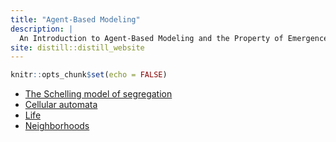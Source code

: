 ```yaml
---
title: "Agent-Based Modeling"
description: |
  An Introduction to Agent-Based Modeling and the Property of Emergence in Complex Systems.
site: distill::distill_website
---
```


```r
knitr::opts_chunk$set(echo = FALSE)
```


* [The Schelling model of segregation](./schelling.html)
* [Cellular automata](./cellular-automata.html)
* [Life](./life-cellular-automaton.html)
* [Neighborhoods](./neighborhood-relations.html)